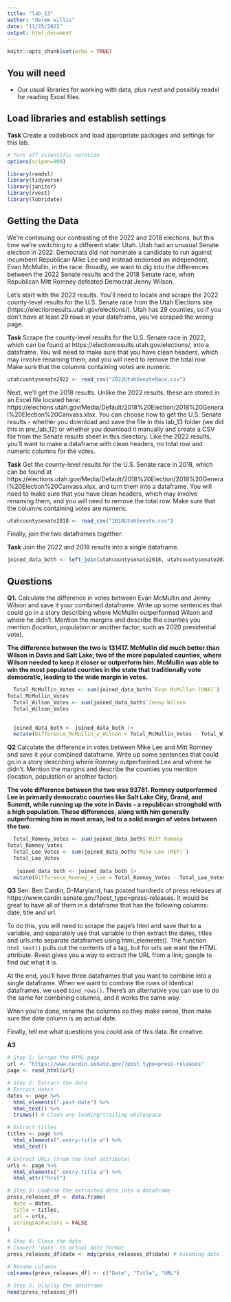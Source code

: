 ```yaml
---
title: "lab_13"
author: "derek willis"
date: "11/25/2022"
output: html_document
---
```


```r
knitr::opts_chunk$set(echo = TRUE)
```

## You will need

* Our usual libraries for working with data, plus rvest and possibly readxl for reading Excel files.

## Load libraries and establish settings

**Task** Create a codeblock and load appropriate packages and settings for this lab.

```r
# Turn off scientific notation
options(scipen=999)

library(readxl)
library(tidyverse)
library(janitor)
library(rvest)
library(lubridate)
```

## Getting the Data

We're continuing our contrasting of the 2022 and 2018 elections, but this time we're switching to a different state: Utah. Utah had an unusual Senate election in 2022: Democrats did not nominate a candidate to run against incumbent Republican Mike Lee and instead endorsed an independent, Evan McMullin, in the race. Broadly, we want to dig into the differences between the 2022 Senate results and the 2018 Senate race, when Republican Mitt Romney defeated Democrat Jenny Wilson.

Let's start with the 2022 results. You'll need to locate and scrape the 2022 county-level results for the U.S. Senate race from the Utah Elections site (https://electionresults.utah.gov/elections/). Utah has 29 counties, so if you don't have at least 29 rows in your dataframe, you've scraped the wrong page.

**Task** Scrape the county-level results for the U.S. Senate race in 2022, which can be found at https://electionresults.utah.gov/elections/, into a dataframe. You will need to make sure that you have clean headers, which may involve renaming them, and you will need to remove the total row. Make sure that the columns containing votes are numeric.

```r
utahcountysenate2022 <- read_csv("2022UtahSenateRace.csv")
```

Next, we'll get the 2018 results. Unlike the 2022 results, these are stored in an Excel file located here: https://elections.utah.gov/Media/Default/2018%20Election/2018%20General%20Election%20Canvass.xlsx. You can choose how to get the U.S. Senate results - whether you download and save the file in this lab_13 folder (we did this in pre_lab_12) or whether you download it manually and create a CSV file from the Senate results sheet in this directory. Like the 2022 results, you'll want to make a dataframe with clean headers, no total row and numeric columns for the votes.

**Task** Get the county-level results for the U.S. Senate race in 2018, which can be found at https://elections.utah.gov/Media/Default/2018%20Election/2018%20General%20Election%20Canvass.xlsx, and turn them into a dataframe. You will need to make sure that you have clean headers, which may involve renaming them, and you will need to remove the total row. Make sure that the columns containing votes are numeric.

```r
utahcountysenate2018 <- read_csv("2018UtahSenate.csv")

```

Finally, join the two dataframes together:

**Task** Join the 2022 and 2018 results into a single dataframe.

```r
joined_data_both <- left_join(utahcountysenate2018, utahcountysenate2022, by = "County")
```

## Questions

**Q1.** Calculate the difference in votes between Evan McMullin and Jenny Wilson and save it your combined dataframe. Write up some sentences that could go in a story describing where McMullin outperformed Wilson and where he didn't. Mention the margins and describe the counties you mention (location, population or another factor, such as 2020 presidential vote).

**The difference between the two is 131417. McMullin did much better than Wilson in Davis and Salt Lake, two of the more populated counties, where Wilson needed to keep it closer or outperform him. McMullin was able to win the most populated counties in the state that traditionally vote democratic, leading to the wide margin in votes. ** 

```r

  Total_McMullin_Votes <- sum(joined_data_both$`Evan McMillan (UNA)`) 
Total_McMullin_Votes
  Total_Wilson_Votes <- sum(joined_data_both$`Jenny Wilson              (DEM)`)
  Total_Wilson_Votes
  

  joined_data_both <- joined_data_both |>
  mutate(Difference_McMullin_v_Wilson = Total_McMullin_Votes - Total_Wilson_Votes)

```

**Q2** Calculate the difference in votes between Mike Lee and Mitt Romney and save it your combined dataframe. Write up some sentences that could go in a story describing where Romney outperformed Lee and where he didn't. Mention the margins and describe the counties you mention (location, population or another factor).

**The vote difference between the two was 93781. Romney outperformed Lee in primarily democratic counties like Salt Lake City, Grand, and Summit, while running up the vote in Davis - a republican stronghold with a high population. These differences, along with him generally outperforming him in most areas, led to a solid margin of votes between the two.  ** 

```r
  Total_Romney_Votes <- sum(joined_data_both$`Mitt Romney              (REP)`) 
Total_Romney_Votes
  Total_Lee_Votes <- sum(joined_data_both$`Mike Lee (REP)`)
  Total_Lee_Votes
  
   joined_data_both <- joined_data_both |>
  mutate(Difference_Romney_v_Lee = Total_Romney_Votes - Total_Lee_Votes)
```

**Q3** Sen. Ben Cardin, D-Maryland, has posted hundreds of press releases at https://www.cardin.senate.gov/?post_type=press-releases. It would be great to have all of them in a dataframe that has the following columns: date, title and url.

To do this, you will need to scrape the page's html and save that to a variable, and separately use that variable to then extract the dates, titles and urls into separate dataframes using html_elements(). The function `html_text()` pulls out the contents of a tag, but for urls we want the HTML attribute. Rvest gives you a way to extract the URL from a link; google to find out what it is.

At the end, you'll have three dataframes that you want to combine into a single dataframe. When we want to combine the rows of identical dataframes, we used `bind_rows()`. There's an alternative you can use to do the same for combining columns, and it works the same way.

When you're done, rename the columns so they make sense, then make sure the date column is an actual date.

Finally, tell me what questions you could ask of this data. Be creative.

**A3** 

```r

# Step 1: Scrape the HTML page
url <- "https://www.cardin.senate.gov/?post_type=press-releases"
page <- read_html(url)

# Step 2: Extract the data
# Extract dates
dates <- page %>%
  html_elements(".post-date") %>%
  html_text() %>%
  trimws() # Clean any leading/trailing whitespace

# Extract titles
titles <- page %>%
  html_elements(".entry-title a") %>%
  html_text()

# Extract URLs (from the href attribute)
urls <- page %>%
  html_elements(".entry-title a") %>%
  html_attr("href")

# Step 3: Combine the extracted data into a dataframe
press_releases_df <- data.frame(
  date = dates,
  title = titles,
  url = urls,
  stringsAsFactors = FALSE
)

# Step 4: Clean the data
# Convert 'date' to actual date format
press_releases_df$date <- mdy(press_releases_df$date) # Assuming date is in "MM/DD/YYYY" format

# Rename columns
colnames(press_releases_df) <- c("Date", "Title", "URL")

# Step 5: Display the dataframe
head(press_releases_df)

```
